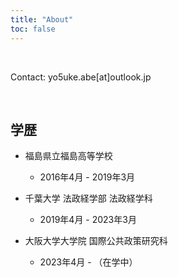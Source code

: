 ```yaml
---
title: "About"
toc: false
---
```


<br>

Contact: yo5uke.abe[at]outlook.jp

<br>

## 学歴

- 福島県立福島高等学校

    - 2016年4月 - 2019年3月

- 千葉大学 法政経学部 法政経学科

    - 2019年4月 - 2023年3月

- 大阪大学大学院 国際公共政策研究科

    - 2023年4月 - （在学中）